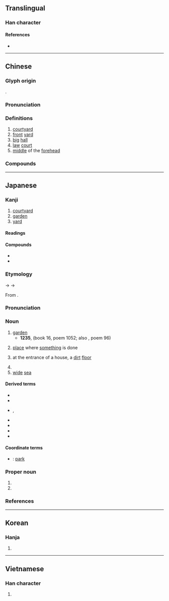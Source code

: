 {{character info/new}}
==Translingual==

===Han character===
{{Han char|rn=53|rad=广|as=07|sn=10|four=00241|canj=INKG|ids=⿸广廷}}

====References====
* {{Han ref|kx=0346.210|dkj=09337|dj=0656.150|hdz=20882.110|uh=5EAD|ud=24237|bh=AE78|bd=44664}}

----

==Chinese==
{{zh-forms}}

===Glyph origin===
{{Han etym}}
{{Han compound|广|廷|ls=psc|c1=s|c2=p}}.

===Pronunciation===
{{zh-pron
|m=tíng
|c=ting4,ting3
|c_note=ting4 - usual reading; ting3 - only in {{zh-l|*大相徑庭}}
|h=pfs=
|md=tìng
|mn=tiâⁿ/têng
|mn_note=tiâⁿ - vernacular; têng - literary
|mn-t=têng5/dian5
|mn-t_note=têng5 - literary; dian5 - vernacular
|w=3din
|mc=y
|oc=y
|cat=n
}}

===Definitions===
{{zh-hanzi}}

# [[courtyard]]
# [[front]] [[yard]]
# [[big]] [[hall]]
# [[law]] [[court]]
# [[middle]] of the [[forehead]]

===Compounds===
{{zh-der|中庭|不庭|係頸闕庭|充庭|公庭|出庭|分庭伉禮|分庭抗禮|刑庭|初寫黃庭|前庭|北庭|合議庭|夏庭|大家庭|大庭|大庭廣眾|大有逕庭|大相徑庭|大相逕庭|天倫庭闈|天庭|孔鯉過庭|孫過庭|宮庭|家庭|小家庭|山庭|帝庭|庭上|庭午|庭園|庭園植物|庭墀|庭外和解|庭宇|庭實旅百|庭府|庭戶|庭柱|庭決|庭燎|庭訊|庭訓|庭誥|庭長|庭闈|庭院|庭除|廣庭|廣庭大眾|廣眾大庭|弗庭|彤庭|後庭|後庭花|徑庭|感動天庭|戶庭|拜占庭|振鷺充庭|振鷺在庭|掃穴犁庭|掖庭|攀庭檻|改換門庭|日角珠庭|椒庭|椿庭|法庭|洞庭|洞庭湖|犁庭|犁庭掃穴|犁庭掃閭|王庭|王庭筠|珠庭|班庭|秦庭之哭|秦庭朗鏡|秦庭歸璧|親庭|訟庭|賓客盈庭|趨庭|退庭|逕庭|過庭|過庭之訓|邊庭|門庭|門庭若市|門庭赫奕|開庭|闕庭|鯉庭|鳥庭|黃庭|黃庭換鵝}}

----

==Japanese==

===Kanji===
{{ja-kanji|grade=3|rs=广07}}

# [[courtyard]]
# [[garden]]
# [[yard]]

====Readings====
{{ja-readings
|goon=じょう<ぢやう
|kanon=てい
|kun=にわ-<には-
}}

====Compounds====
* {{ja-r|庭園|ていえん|[[garden]]}}
* {{ja-r|庭球|ていきゅう|[[tennis]]}}

===Etymology===
{{ja-kanjitab|にわ|yomi=k}}
{{IPAchar|/nipa/}} → {{IPAchar|/nifa/}} → {{IPAchar|/niwa/}}

From {{inh|ja|ojp|sort=にわ|-}}.

===Pronunciation===
{{ja-pron|yomi=k|にわ|acc=0|acc_ref=DJR}}

===Noun===
{{ja-noun|にわ|hhira=には}}

# [[garden]]
#* '''1235''', ''{{w|Shinchokusen Wakashū}}'' (book 16, poem 1052; also ''{{w|Ogura Hyakunin Isshu|Hyakunin Isshu}}'', poem 96)
#*: {{ja-usex|花[[誘う|さそふ]][[嵐]]の'''庭'''の[[雪]]ならでふりゆくものは[[我が身|わが身]][[なりけり]]|はな さそふ あらし の '''には''' の ゆき なら で ふり ゆく もの は わが み なり けり|rom=hana sasou arashi no '''niwa''' no yuki nara de furi yuku mono wa waga mi nari keri|It entices the flowers―the storm―but though the '''garden's''' white, it is not snow, and what it is that's scattering are, in fact, the years of my life!<ref>{{cite-book|1996|Joshua S. Mostow|Pictures of the Heart: The Hyakunin Isshu in Word and Image|edition=illustrated|publisher=University of Hawaii Press|isbn=0-8248-1705-2||||page=424}}</ref>|sort=にわ}}
#: {{ja-usex|'''庭'''で美味しい魚を食べた。|'''にわ''' で おいし.い さかな を たべた。|I ate a delicious fish in the '''garden'''.}}
# {{lb|ja|historical|sort=にわ}} [[place]] where [[something]] is done {{rfv-sense|ja}}
# {{lb|ja|regional|sort=にわ}} at the entrance of a house, a [[dirt]] [[floor]] {{rfv-sense|ja}}
# {{synonym of|lang=ja|家庭|tr=katei||[[home]]; [[family]]}}
# [[wide]] [[sea]]

====Derived terms====
{{der-top}}
* {{ja-r|庭%木|にわ%き|[[garden]] [[tree]]}}
* {{ja-r|庭%師|にわ%し|[[gardener]]}}
* {{ja-r|庭弄り|にわ-いじり}}, {{ja-r|庭%仕%事|にわ%-し%ごと|[[gardening]]}}
* {{ja-r|庭つ鳥|にわ つ とり|pos=old name for ''niwatori''; [[epithet]] for "[[chicken]]"}}
* {{ja-r|接骨木|ニワトコ|Japanese [[elderberry]]}}
* {{ja-r|鶏|にわとり|[[chicken]]}}
* {{ja-r|場|ば|[[place]]; [[occasion]]; [[field]]}}
{{der-bottom}}

====Coordinate terms====
* {{ja-r|公園|こうえん}}: [[park]]

===Proper noun===
{{ja-pos|proper|にわ|hhira=には}}

# {{given name|lang=ja|female|sort=にわ}}
# {{surname|lang=ja|sort=にわ}}

===References===
<references/>

----

==Korean==

===Hanja===
{{ko-hanja|hangeul=정|rv=jeong|mr=chŏng}}

# {{defn|lang=ko|sort=广07}}

----

==Vietnamese==

===Han character===
{{vi-hantu|[[đình]], [[thính]]|rs=广07}}

# {{defn|lang=vi|sort=广07}}